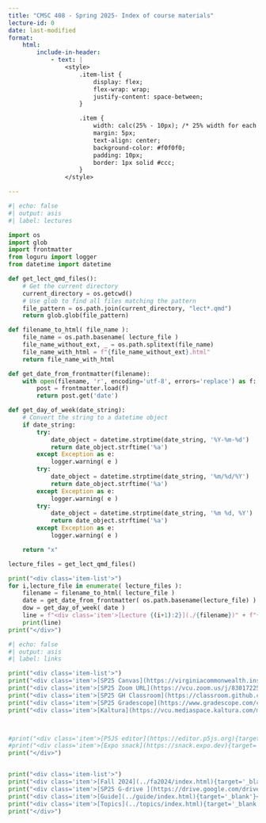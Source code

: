 ```yaml
---
title: "CMSC 408 - Spring 2025- Index of course materials"
lecture-id: 0
date: last-modified
format:
    html:
        include-in-header:
            - text: |
                <style>
                    .item-list {
                        display: flex;
                        flex-wrap: wrap;
                        justify-content: space-between;
                    }

                    .item {
                        width: calc(25% - 10px); /* 25% width for each item with some spacing */
                        margin: 5px;
                        text-align: center;
                        background-color: #f0f0f0;
                        padding: 10px;
                        border: 1px solid #ccc;
                    }
                </style>

---
```


```python
#| echo: false
#| output: asis
#| label: lectures

import os
import glob
import frontmatter
from loguru import logger
from datetime import datetime

def get_lect_qmd_files():
    # Get the current directory
    current_directory = os.getcwd()
    # Use glob to find all files matching the pattern
    file_pattern = os.path.join(current_directory, "lect*.qmd")
    return glob.glob(file_pattern)

def filename_to_html( file_name ):
    file_name = os.path.basename( lecture_file )
    file_name_without_ext, _ = os.path.splitext(file_name)
    file_name_with_html = f"{file_name_without_ext}.html"
    return file_name_with_html

def get_date_from_frontmatter(filename):
    with open(filename, 'r', encoding='utf-8', errors='replace') as f:
        post = frontmatter.load(f)
        return post.get('date')

def get_day_of_week(date_string):
    # Convert the string to a datetime object
    if date_string:
        try:
            date_object = datetime.strptime(date_string, '%Y-%m-%d')
            return date_object.strftime('%a')
        except Exception as e:
            logger.warning( e )
        try:
            date_object = datetime.strptime(date_string, '%m/%d/%Y')
            return date_object.strftime('%a')
        except Exception as e:
            logger.warning( e )
        try:
            date_object = datetime.strptime(date_string, '%m %d, %Y')
            return date_object.strftime('%a')
        except Exception as e:
            logger.warning( e )

    return "x"

lecture_files = get_lect_qmd_files()

print("<div class='item-list'>")
for i,lecture_file in enumerate( lecture_files ):
    filename = filename_to_html( lecture_file )
    date = get_date_from_frontmatter( os.path.basename(lecture_file) )
    dow = get_day_of_week( date )
    line = f"<div class='item'>[Lecture {(i+1):2}](./{filename})" + f"{{target='_blank'}}<br/>{dow} {date}</div>" 
    print(line)
print("</div>")
```

```python
#| echo: false
#| output: asis
#| label: links

print("<div class='item-list'>")
print("<div class='item'>[SP25 Canvas](https://virginiacommonwealth.instructure.com/courses/113813){target='_blank'}</div>")
print("<div class='item'>[SP25 Zoom URL](https://vcu.zoom.us/j/83017225966){target='_blank'}</div>")
print("<div class='item'>[SP25 GH Classroom](https://classroom.github.com/classrooms/24642120-cmsc-408-spring-2025-databases){target='_blank'}</div>")
print("<div class='item'>[SP25 Gradescope](https://www.gradescope.com/courses/935012){target='_blank'}</div>")
print("<div class='item'>[Kaltura](https://vcu.mediaspace.kaltura.com/my-media){target='_blank'}</div>")



#print("<div class='item'>[P5JS editor](https://editor.p5js.org){target='_blank'}</div>")
#print("<div class='item'>[Expo snack](https://snack.expo.dev){target='_blank'}</div>")
print("</div>")


print("<div class='item-list'>")
print("<div class='item'>[Fall 2024](../fa2024/index.html){target='_blank'}</div>")
print("<div class='item'>[SP25 G-drive ](https://drive.google.com/drive/folders/1MFWtCs8eB-FwlpnzFJ1BPTiaS4-5_wdt){target='_blank'}</div>")
print("<div class='item'>[Guide](../guide/index.html){target='_blank'}</div>")
print("<div class='item'>[Topics](../topics/index.html){target='_blank'}</div>")
print("</div>")



```


